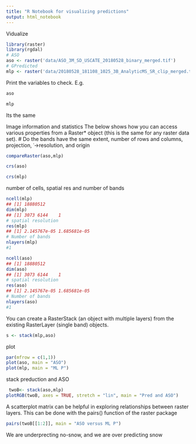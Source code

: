```yaml
---
title: "R Notebook for visualizing predictions"
output: html_notebook
---
```


Vidualize

```r
library(raster) 
library(rgdal)
# ASO
aso <- raster('data/ASO_3M_SD_USCATE_20180528_binary_merged.tif') 
# GPredicted
mlp <- raster('data/20180528_181108_1025_3B_AnalyticMS_SR_clip_merged.tif')
```

Print the variables to check. E.g.
```r
aso
```



```r
mlp
```


Its the same

Image information and statistics
The below shows how you can access various properties from a Raster* object (this is the same for any raster data set).
# Do the bands have the same extent, number of rows and columns, projection, ˓→resolution, and origin

```r
compareRaster(aso,mlp)
```


```r
crs(aso)
```

```r
crs(mlp)
```

number of cells, spatial res and number of bands

```r
ncell(mlp)
## [1] 18880512
dim(mlp)
## [1] 3073 6144    1
# spatial resolution
res(mlp)
## [1] 2.145767e-05 1.685681e-05
# Number of bands
nlayers(mlp)
#1
```

```r
ncell(aso)
## [1] 18880512
dim(aso)
## [1] 3073 6144    1
# spatial resolution
res(aso)
## [1] 2.145767e-05 1.685681e-05
# Number of bands
nlayers(aso)
#1
```

You can create a RasterStack (an object with multiple layers) from the existing RasterLayer (single band) objects.
```r

s <- stack(mlp,aso)
```

plot

```r
par(mfrow = c(1,1))
plot(aso, main = "ASO")
plot(mlp, main = "ML P")
```


stack preduction and ASO

```r
 twoB<- stack(aso,mlp)
plotRGB(twoB, axes = TRUE, stretch = "lin", main = "Pred and ASO")

```
A scatterplot matrix can be helpful in exploring relationships between raster layers. This can be done with the pairs() function of the raster package

```r
pairs(twoB[[1:2]], main = "ASO versus ML P")
```


We are underprecting no-snow, and we are over predicting snow
